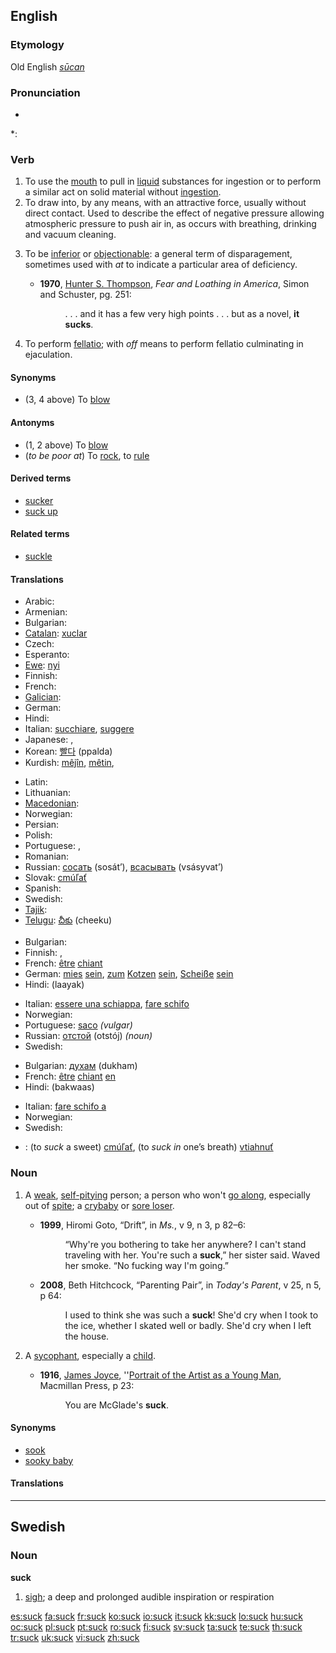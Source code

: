 ==English==

===Etymology===
Old English ''[[sūcan]]''

===Pronunciation===
* {{audio|en-us-suck.ogg|Audio (US)}}

*: {{rhymes|ʌk}}

===Verb===
{{en-verb}}

# To use the [[mouth]] to pull in [[liquid]] substances for ingestion or to perform a similar act on solid material without [[ingestion]].
# To draw into, by any means, with an attractive force, usually without direct contact. Used to describe the effect of  negative pressure allowing atmospheric pressure to push air in, as occurs with breathing, drinking and vacuum cleaning.
# {{colloquial}} To be [[inferior]] or [[objectionable]]: a general term of disparagement, sometimes used with ''at'' to indicate a particular area of deficiency.
#* '''1970''', [[w:Hunter S. Thompson|Hunter S. Thompson]], ''Fear and Loathing in America'', Simon and Schuster, pg. 251:
#*: . . . and it has a few very high points . . . but as a novel, '''it sucks'''.
# To perform [[fellatio]]; with ''off'' means to perform fellatio culminating in ejaculation.

====Synonyms====
* (3, 4 above) To [[blow]]

====Antonyms====
* (1, 2 above) To [[blow]]
* (''to be poor at'') To [[rock]], to [[rule]]

====Derived terms====
* [[sucker]]
* [[suck up]]

====Related terms====
* [[suckle]]

====Translations====
{{trans-top|to use the mouth to pull in liquid substances for ingestion or to perform a similar act on solid material without ingestion}}
* Arabic: {{t+|ar|مص|sc=Arab}}
* Armenian: {{t-|hy|ծծել|tr=ççel|sc=Armn|xs=Armenian}}
* Bulgarian: {{t+|bg|смуча|tr=smuča|sc=Cyrl}}
* [[Catalan]]: [[xuclar]]
* Czech: {{t-|cs|sát}}
* Esperanto: {{t|eo|suĉi |xs=Esperanto}}
* [[Ewe]]: [[nyi]]
* Finnish: {{t+|fi|imeä}}
* French: {{t+|fr|sucer}}
* [[Galician]]: {{t|gl|chupar}}
* German: {{t+|de|saugen}}
* Hindi: {{t-|hi|चूसना|tr=cūsnā|sc=Deva|xs=Hindi}}
* Italian: [[succhiare]], [[suggere]]
* Japanese: {{t|ja|吸う|tr=すう, suu|sc=Jpan}},  {{t|ja|しゃぶる|tr=shaburu|sc=Jpan}}
* Korean: [[빨다]] (ppalda)
* Kurdish: [[mêjîn]], [[mêtin]], {{ku-Arab|[[مژین]]}}
{{trans-mid}}
* Latin: {{t-|la|fellare}}
* Lithuanian: {{t-|lt|čiulpti|alt=čiul̃pti|xs=Lithuanian}}
* [[Macedonian]]: {{t-|mk|цица|tr=cíca|sc=Cyrl|xs=Macedonian}}
* Norwegian: {{t-|no|suge}}
* Persian: {{t+|fa|مکیدن|tr=makidan|sc=fa-Arab|xs=Persian}}
* Polish: {{t+|pl|ssać}}
* Portuguese: {{t-|pt|chupar}}, {{t+|pt|sugar}}
* Romanian: {{t+|ro|suge}}
* Russian: [[сосать]] (sosát’), [[всасывать]] (vsásyvat’)
* Slovak: [[cmúľať]]
* Spanish: {{t+|es|chupar}}
* Swedish: {{t+|sv|suga}}
* [[Tajik]]: {{t-|tg|макидан|tr=makidan|sc=Cyrl|xs=Tajik}}
* [[Telugu]]: [[చీకు]] (cheeku)
{{trans-bottom}}

{{trans-top|colloquial: term of general disparagement}}
* Bulgarian: {{t+|bg|духам|tr=dukham|sc=Cyrl}}
* Finnish: {{t+|fi|imeä}}, {{t+|fi|haista}}
* French: [[être]] [[chiant]]
* German: [[mies]] [[sein]], [[zum]] [[kotzen|Kotzen]] [[sein]], [[Scheiße]] [[sein]]
* Hindi: (laayak)
{{trans-mid}}
* Italian: [[essere una schiappa]], [[fare schifo]]
* Norwegian: {{t-|no|suge}}
* Portuguese: [[saco]] ''(vulgar)''
* Russian: [[отстой]] (otstój) ''(noun)''
* Swedish: {{t+|sv|suga}}
{{trans-bottom}}

{{trans-top|colloquial: with at, indicates a particular area of deficiency}}
* Bulgarian: [[духам]] (dukham)
* French: [[être]] [[chiant]] [[en]]
* Hindi: (bakwaas)
{{trans-mid}}
* Italian: [[fare schifo a]]
* Norwegian: {{t-|no|suge}}
* Swedish: {{t+|sv|suga}}
{{trans-bottom}}

{{checktrans-top}}
* {{ttbc|Slovak}}: (to ''suck'' a sweet) [[cmúľať]], (to ''suck in'' one’s breath) [[vtiahnuť]]
{{trans-bottom}}

===Noun===
{{en-noun}}

# {{Canadian}} A [[weak]], [[self-pitying]] person; a person who won't [[go along]], especially out of [[spite]]; a [[crybaby]] or [[sore loser]].
#* '''1999''', Hiromi Goto, “Drift”, in ''Ms.'', v 9, n 3, p 82–6:
#*: “Why're you bothering to take her anywhere? I can't stand traveling with her. You're such a '''suck''',” her sister said.  Waved her smoke.  “No fucking way I'm going.”
#* '''2008''', Beth Hitchcock, “Parenting Pair”, in ''Today's Parent'', v 25, n 5, p 64:
#*: I used to think she was such a '''suck'''! She'd cry when I took to the ice, whether I skated well or badly.  She'd cry when I left the house.
# {{chiefly|Canadian}} A [[sycophant]], especially a [[child]].
#* '''1916''', [[w:James Joyce|James Joyce]], ''[[w:Portrait of the Artist as a Young Man|Portrait of the Artist as a Young Man]], Macmillan Press, p 23:
#*: You are McGlade's '''suck'''.

====Synonyms====
* [[sook]]
* [[sooky baby]]

====Translations====
{{trans-see|sycophant}}

----

==Swedish==

===Noun===
{{sv-noun-reg-ar}}
'''suck''' {{c}}

# [[sigh]]; a deep and prolonged audible inspiration or respiration

[[es:suck]]
[[fa:suck]]
[[fr:suck]]
[[ko:suck]]
[[io:suck]]
[[it:suck]]
[[kk:suck]]
[[lo:suck]]
[[hu:suck]]
[[oc:suck]]
[[pl:suck]]
[[pt:suck]]
[[ro:suck]]
[[fi:suck]]
[[sv:suck]]
[[ta:suck]]
[[te:suck]]
[[th:suck]]
[[tr:suck]]
[[uk:suck]]
[[vi:suck]]
[[zh:suck]]